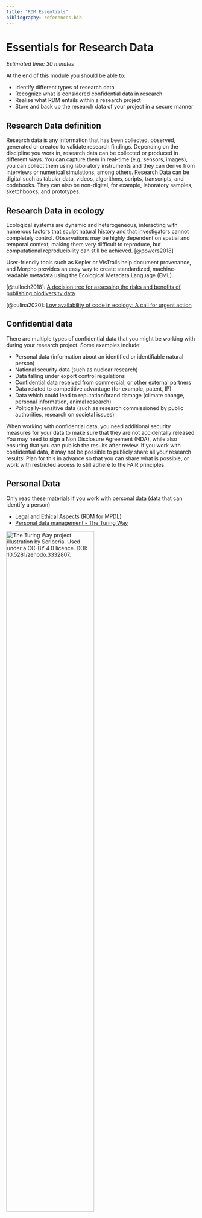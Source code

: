 ```yaml
---
title: "RDM Essentials"
bibliography: references.bib
---
```


# Essentials for Research Data

*Estimated time: 30 minutes*

At the end of this module you should be able to:

-   Identify different types of research data
-   Recognize what is considered confidential data in research
-   Realise what RDM entails within a research project
-   Store and back up the research data of your project in a secure manner

## Research Data definition

Research data is any information that has been collected, observed, generated or created to validate research findings. Depending on the discipline you work in, research data can be collected or produced in different ways. You can capture them in real-time (e.g. sensors, images), you can collect them using laboratory instruments and they can derive from interviews or numerical simulations, among others. Research Data can be digital such as tabular data, videos, algorithms, scripts, transcripts, and codebooks. They can also be non-digital, for example, laboratory samples, sketchbooks, and prototypes.

## Research Data in ecology

::: callout-tip
Ecological systems are dynamic and heterogeneous, interacting with numerous factors that sculpt natural history and that investigators cannot completely control. Observations may be highly dependent on spatial and temporal context, making them very difficult to reproduce, but computational reproducibility can still be achieved. [@powers2018]
:::

User-friendly tools such as Kepler or VisTrails help document provenance, and Morpho provides an easy way to create standardized, machine-readable metadata using the Ecological Metadata Language (EML).

[@tulloch2018]: [A decision tree for assessing the risks and benefits of publishing biodiversity data](10.1038/s41559-018-0608-1)

[@culina2020]: [Low availability of code in ecology: A call for urgent action](https://doi.org/10.1371/journal.pbio.3000763)

## Confidential data

There are multiple types of confidential data that you might be working with during your research project. Some examples include:

-   Personal data (information about an identified or identifiable natural person)
-   National security data (such as nuclear research)
-   Data falling under export control regulations
-   Confidential data received from commercial, or other external partners
-   Data related to competitive advantage (for example, patent, IP)
-   Data which could lead to reputation/brand damage (climate change, personal information, animal research)
-   Politically-sensitive data (such as research commissioned by public authorities, research on societal issues)

When working with confidential data, you need additional security measures for your data to make sure that they are not accidentally released. You may need to sign a Non Disclosure Agreement (NDA), while also ensuring that you can publish the results after review. If you work with confidential data, it may not be possible to publicly share all your research results! Plan for this in advance so that you can share what is possible, or work with restricted access to still adhere to the FAIR principles.

## Personal Data

Only read these materials if you work with personal data (data that can identify a person)

-   [Legal and Ethical Aspects](https://rdm.mpdl.mpg.de/before-research/legal-and-ethical-aspects/) (RDM for MPDL)
-   [Personal data management - The Turing Way](https://the-turing-way.netlify.app/reproducible-research/rdm/rdm-personal.html)

[![The Turing Way project illustration by Scriberia. Used under a CC-BY 4.0 licence. DOI: 10.5281/zenodo.3332807.](https://raw.githubusercontent.com/alan-turing-institute/the-turing-way/main/book/website/figures/sensitive-data.jpg){fig-alt="A visualisation on how sensitive data requires an additional track or process to be able to share (parts of it). Tools that can help to make research based on senstive data reproducible are: encryption, consent, deidentification, sytnethic data and data safe havens." width="68%"}](https://doi.org/10.5281/zenodo.3332807)

## Relevant RDM steps within a research project

In the following presentation you can go through a simplified cycle which can represent your project. Have a look at the RDM questions you might ask at each step of research.

[02-1\_ Module-2_handout_RDM_steps_Interactive_image](https://surfdrive.surf.nl/files/index.php/s/KiQo8RsVXHPHUUp)

## References
